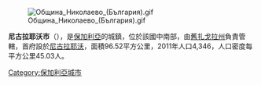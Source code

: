 [[Image:Община_Николаево_(България).gif|right]]

'''尼古拉耶沃市'''（{{lang-bg|Николаево}}），是[[保加利亞|保加利亞]]的城鎮，位於該國中南部，由[[舊扎戈拉州|舊扎戈拉州]]負責管轄，首府設於[[尼古拉耶沃|尼古拉耶沃]]，面積96.52平方公里，2011年人口4,346，人口密度每平方公里45.03人。

{{Coord|42.633|N|25.8|E|display=title}}

{{Bulgaria-geo-stub}}
[[Category:保加利亞城市|Category:保加利亞城市]]